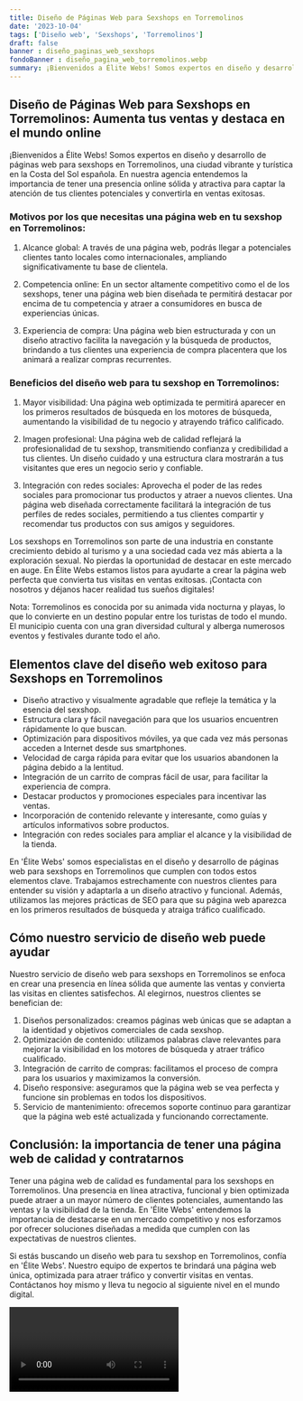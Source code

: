 ```yaml
---
title: Diseño de Páginas Web para Sexshops en Torremolinos
date: '2023-10-04'
tags: ['Diseño web', 'Sexshops', 'Torremolinos']
draft: false
banner : diseño_paginas_web_sexshops
fondoBanner : diseño_pagina_web_torremolinos.webp
summary: ¡Bienvenidos a Élite Webs! Somos expertos en diseño y desarrollo de páginas web para sexshops en Torremolinos, una ciudad vibrante y turística en la Costa del Sol española. En nuestra agencia entendemos la importancia de tener una presencia online sólida y atractiva para captar la atención de tus clientes potenciales y convertirla en ventas exitosas.
---
```


## Diseño de Páginas Web para Sexshops en Torremolinos: Aumenta tus ventas y destaca en el mundo online

¡Bienvenidos a Élite Webs! Somos expertos en diseño y desarrollo de páginas web para sexshops en Torremolinos, una ciudad vibrante y turística en la Costa del Sol española. En nuestra agencia entendemos la importancia de tener una presencia online sólida y atractiva para captar la atención de tus clientes potenciales y convertirla en ventas exitosas.

### Motivos por los que necesitas una página web en tu sexshop en Torremolinos:

1. Alcance global: A través de una página web, podrás llegar a potenciales clientes tanto locales como internacionales, ampliando significativamente tu base de clientela.

2. Competencia online: En un sector altamente competitivo como el de los sexshops, tener una página web bien diseñada te permitirá destacar por encima de tu competencia y atraer a consumidores en busca de experiencias únicas.

3. Experiencia de compra: Una página web bien estructurada y con un diseño atractivo facilita la navegación y la búsqueda de productos, brindando a tus clientes una experiencia de compra placentera que los animará a realizar compras recurrentes.

### Beneficios del diseño web para tu sexshop en Torremolinos:

1. Mayor visibilidad: Una página web optimizada te permitirá aparecer en los primeros resultados de búsqueda en los motores de búsqueda, aumentando la visibilidad de tu negocio y atrayendo tráfico calificado.

2. Imagen profesional: Una página web de calidad reflejará la profesionalidad de tu sexshop, transmitiendo confianza y credibilidad a tus clientes. Un diseño cuidado y una estructura clara mostrarán a tus visitantes que eres un negocio serio y confiable.

3. Integración con redes sociales: Aprovecha el poder de las redes sociales para promocionar tus productos y atraer a nuevos clientes. Una página web diseñada correctamente facilitará la integración de tus perfiles de redes sociales, permitiendo a tus clientes compartir y recomendar tus productos con sus amigos y seguidores.

Los sexshops en Torremolinos son parte de una industria en constante crecimiento debido al turismo y a una sociedad cada vez más abierta a la exploración sexual. No pierdas la oportunidad de destacar en este mercado en auge. En Élite Webs estamos listos para ayudarte a crear la página web perfecta que convierta tus visitas en ventas exitosas. ¡Contacta con nosotros y déjanos hacer realidad tus sueños digitales!

Nota: Torremolinos es conocida por su animada vida nocturna y playas, lo que lo convierte en un destino popular entre los turistas de todo el mundo. El municipio cuenta con una gran diversidad cultural y alberga numerosos eventos y festivales durante todo el año.

<GifSeo />

<Cta />

## Elementos clave del diseño web exitoso para Sexshops en Torremolinos

- Diseño atractivo y visualmente agradable que refleje la temática y la esencia del sexshop.
- Estructura clara y fácil navegación para que los usuarios encuentren rápidamente lo que buscan.
- Optimización para dispositivos móviles, ya que cada vez más personas acceden a Internet desde sus smartphones.
- Velocidad de carga rápida para evitar que los usuarios abandonen la página debido a la lentitud.
- Integración de un carrito de compras fácil de usar, para facilitar la experiencia de compra.
- Destacar productos y promociones especiales para incentivar las ventas.
- Incorporación de contenido relevante y interesante, como guías y artículos informativos sobre productos.
- Integración con redes sociales para ampliar el alcance y la visibilidad de la tienda.

En 'Élite Webs' somos especialistas en el diseño y desarrollo de páginas web para sexshops en Torremolinos que cumplen con todos estos elementos clave. Trabajamos estrechamente con nuestros clientes para entender su visión y adaptarla a un diseño atractivo y funcional. Además, utilizamos las mejores prácticas de SEO para que su página web aparezca en los primeros resultados de búsqueda y atraiga tráfico cualificado.

## Cómo nuestro servicio de diseño web puede ayudar

Nuestro servicio de diseño web para sexshops en Torremolinos se enfoca en crear una presencia en línea sólida que aumente las ventas y convierta las visitas en clientes satisfechos. Al elegirnos, nuestros clientes se benefician de:

1. Diseños personalizados: creamos páginas web únicas que se adaptan a la identidad y objetivos comerciales de cada sexshop.
2. Optimización de contenido: utilizamos palabras clave relevantes para mejorar la visibilidad en los motores de búsqueda y atraer tráfico cualificado.
3. Integración de carrito de compras: facilitamos el proceso de compra para los usuarios y maximizamos la conversión.
4. Diseño responsive: aseguramos que la página web se vea perfecta y funcione sin problemas en todos los dispositivos.
5. Servicio de mantenimiento: ofrecemos soporte continuo para garantizar que la página web esté actualizada y funcionando correctamente.

## Conclusión: la importancia de tener una página web de calidad y contratarnos

Tener una página web de calidad es fundamental para los sexshops en Torremolinos. Una presencia en línea atractiva, funcional y bien optimizada puede atraer a un mayor número de clientes potenciales, aumentando las ventas y la visibilidad de la tienda. En 'Élite Webs' entendemos la importancia de destacarse en un mercado competitivo y nos esforzamos por ofrecer soluciones diseñadas a medida que cumplen con las expectativas de nuestros clientes.

Si estás buscando un diseño web para tu sexshop en Torremolinos, confía en 'Élite Webs'. Nuestro equipo de expertos te brindará una página web única, optimizada para atraer tráfico y convertir visitas en ventas. Contáctanos hoy mismo y lleva tu negocio al siguiente nivel en el mundo digital.

<Video />

<CtaBot job='Sexshops' city='Torremolinos'/>

<Gmaps query='Torremolinos+españa+maps' />
